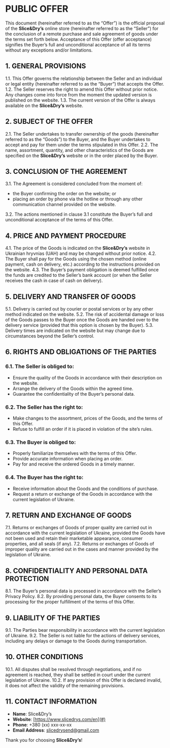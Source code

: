 # PUBLIC OFFER

This document (hereinafter referred to as the “Offer”) is the official proposal of the **Slice&Dry’s** online store (hereinafter referred to as the “Seller”) for the conclusion of a remote purchase and sale agreement of goods under the terms set forth below. Acceptance of this Offer (offer acceptance) signifies the Buyer’s full and unconditional acceptance of all its terms without any exceptions and/or limitations.

## 1. GENERAL PROVISIONS

1.1. This Offer governs the relationship between the Seller and an individual or legal entity (hereinafter referred to as the “Buyer”) that accepts the Offer.
1.2. The Seller reserves the right to amend this Offer without prior notice. Any changes come into force from the moment the updated version is published on the website.
1.3. The current version of the Offer is always available on the **Slice&Dry’s** website.

## 2. SUBJECT OF THE OFFER

2.1. The Seller undertakes to transfer ownership of the goods (hereinafter referred to as the “Goods”) to the Buyer, and the Buyer undertakes to accept and pay for them under the terms stipulated in this Offer.
2.2. The name, assortment, quantity, and other characteristics of the Goods are specified on the **Slice&Dry’s** website or in the order placed by the Buyer.

## 3. CONCLUSION OF THE AGREEMENT

3.1. The Agreement is considered concluded from the moment of:
- the Buyer confirming the order on the website; or
- placing an order by phone via the hotline or through any other communication channel provided on the website.

3.2. The actions mentioned in clause 3.1 constitute the Buyer’s full and unconditional acceptance of the terms of this Offer.

## 4. PRICE AND PAYMENT PROCEDURE

4.1. The price of the Goods is indicated on the **Slice&Dry’s** website in Ukrainian hryvnias (UAH) and may be changed without prior notice.
4.2. The Buyer shall pay for the Goods using the chosen method (online payment, cash on delivery, etc.) according to the instructions provided on the website.
4.3. The Buyer’s payment obligation is deemed fulfilled once the funds are credited to the Seller’s bank account (or when the Seller receives the cash in case of cash on delivery).

## 5. DELIVERY AND TRANSFER OF GOODS

5.1. Delivery is carried out by courier or postal services or by any other method indicated on the website.
5.2. The risk of accidental damage or loss of the Goods passes to the Buyer once the Goods are handed over to the delivery service (provided that this option is chosen by the Buyer).
5.3. Delivery times are indicated on the website but may change due to circumstances beyond the Seller’s control.

## 6. RIGHTS AND OBLIGATIONS OF THE PARTIES

### 6.1. The Seller is obliged to:
- Ensure the quality of the Goods in accordance with their description on the website.
- Arrange the delivery of the Goods within the agreed time.
- Guarantee the confidentiality of the Buyer’s personal data.

### 6.2. The Seller has the right to:
- Make changes to the assortment, prices of the Goods, and the terms of this Offer.
- Refuse to fulfill an order if it is placed in violation of the site’s rules.

### 6.3. The Buyer is obliged to:
- Properly familiarize themselves with the terms of this Offer.
- Provide accurate information when placing an order.
- Pay for and receive the ordered Goods in a timely manner.

### 6.4. The Buyer has the right to:
- Receive information about the Goods and the conditions of purchase.
- Request a return or exchange of the Goods in accordance with the current legislation of Ukraine.

## 7. RETURN AND EXCHANGE OF GOODS

7.1. Returns or exchanges of Goods of proper quality are carried out in accordance with the current legislation of Ukraine, provided the Goods have not been used and retain their marketable appearance, consumer properties, and all seals (if any).
7.2. Returns or exchanges of Goods of improper quality are carried out in the cases and manner provided by the legislation of Ukraine.

## 8. CONFIDENTIALITY AND PERSONAL DATA PROTECTION

8.1. The Buyer’s personal data is processed in accordance with the Seller’s Privacy Policy.
8.2. By providing personal data, the Buyer consents to its processing for the proper fulfillment of the terms of this Offer.

## 9. LIABILITY OF THE PARTIES

9.1. The Parties bear responsibility in accordance with the current legislation of Ukraine.
9.2. The Seller is not liable for the actions of delivery services, including any delays or damage to the Goods during transportation.

## 10. OTHER CONDITIONS

10.1. All disputes shall be resolved through negotiations, and if no agreement is reached, they shall be settled in court under the current legislation of Ukraine.
10.2. If any provision of this Offer is declared invalid, it does not affect the validity of the remaining provisions.

## 11. CONTACT INFORMATION

- **Name**: Slice&Dry’s
- **Website**: [https://www.slicedrys.com/en](#)
- **Phone**: +380 (xx) xxx-xx-xx
- **Email Address**: slicedrysend@gmail.com

Thank you for choosing **Slice&Dry’s**!
